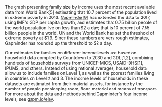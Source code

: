 The graph presenting family size by income uses the most recent available data from World Bank[5] estimating that 10.7 percent of the population lived in extreme poverty in 2013. [Gapminder[9]](http://gapm.io/depov) has extended the data to 2017, using IMF's GDP per capita growth, and estimates that 0.75 billion people of the world population live on less than $2 a day; that is 10 percent of 7.55 billion people in the world. UN and the World Bank has set the threshold of extreme poverty at $1.9. Since these numbers are very rough estimates, Gapminder has rounded up the threshold to $2 a day.

Our estimates for families on dif­ferent income levels are based on household data compiled by Countdown to 2030 and GDL[1,2], combining hundreds of households surveys from UNICEF-MICS, USAID-DHS[1], IPUMS, and others. Instead of using national averages, household data allow us to include families on Level 1, as well as the poorest families living in countries on Level 2 and 3. The income levels of households in these datasets are estimated from their material assets, for instance by the number of people per sleeping room, floor-material and means of transport. For more about the data and methods behind Gapminder's four income levels, see [gapm.io/elev](http://www.gapm.io/elev).